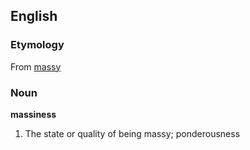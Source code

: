 ==English==

===Etymology===
From [[massy]]
===Noun===
'''massiness'''

#The state or quality of being massy; ponderousness